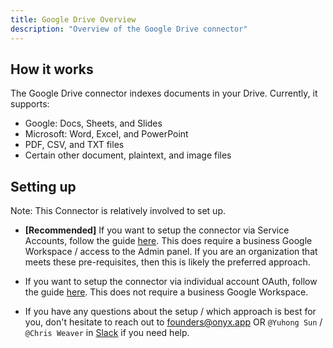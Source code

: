 ```yaml
---
title: Google Drive Overview
description: "Overview of the Google Drive connector"
---
```


## How it works

The Google Drive connector indexes documents in your Drive. Currently, it supports:
- Google: Docs, Sheets, and Slides
- Microsoft: Word, Excel, and PowerPoint
- PDF, CSV, and TXT files
- Certain other document, plaintext, and image files

## Setting up

Note: This Connector is relatively involved to set up.

- **[Recommended]** If you want to setup the connector via Service Accounts, follow the guide [here](./service_account).
  This does require a business Google Workspace / access to the Admin panel. If you are an organization that meets
  these pre-requisites, then this is likely the preferred approach.

- If you want to setup the connector via individual account OAuth, follow the guide [here](./oauth).
  This does not require a business Google Workspace.

- If you have any questions about the setup / which approach is best for you, don't hesitate to reach out
  to [founders@onyx.app](mailto:founders@onyx.app) OR `@Yuhong Sun` / `@Chris Weaver` in
  [Slack](https://join.slack.com/t/onyx-dot-app/shared_invite/zt-34lu4m7xg-TsKGO6h8PDvR5W27zTdyhA) if you need help.
